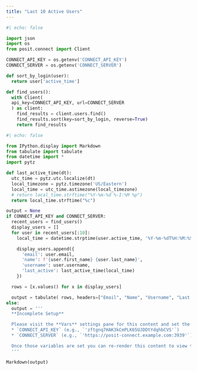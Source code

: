 ```yaml
---
title: "Last 10 Active Users"
---
```


```python
#| echo: false

import json
import os
from posit.connect import Client

CONNECT_API_KEY = os.getenv('CONNECT_API_KEY')
CONNECT_SERVER = os.getenv('CONNECT_SERVER')

def sort_by_login(user):
  return user['active_time']

def find_users():
  with Client(
  api_key=CONNECT_API_KEY, url=CONNECT_SERVER
  ) as client:
    find_results = client.users.find()
    find_results.sort(key=sort_by_login, reverse=True)
    return find_results

```

```python
#| echo: false

from IPython.display import Markdown
from tabulate import tabulate
from datetime import *
import pytz

def last_active_time(dt):
  utc_time = pytz.utc.localize(dt)
  local_timezone = pytz.timezone('US/Eastern')
  local_time = utc_time.astimezone(local_timezone)
  # return local_time.strftime("%Y-%m-%d %-I:%M %p")
  return local_time.strftime("%c")

output = None
if CONNECT_API_KEY and CONNECT_SERVER:
  recent_users = find_users()
  display_users = []
  for user in recent_users[:10]:
    local_time = datetime.strptime(user.active_time, '%Y-%m-%dT%H:%M:%SZ')

    display_users.append({
      'email': user.email,
      'name': f'{user.first_name} {user.last_name}',
      'username': user.username,
      'last_active': last_active_time(local_time)
    })

  rows = [x.values() for x in display_users]

  output = tabulate( rows, headers=["Email", "Name", "Username", "Last Active"])
else:
  output = '''
  **Incomplete Setup**

  Please visit the **Vars** settings pane for this content and set the following variables:\n
  * `CONNECT_API_KEY` (e.g., `'zftgnq7HAK3kCmPLK65UJDDtYdqhbCVS'`)
  * `CONNECT_SERVER` (e.g., `'https://posit-connect.example.com:3939'`)

  Once those variables are set you can re-render this content to view the report.
  '''

Markdown(output)
```